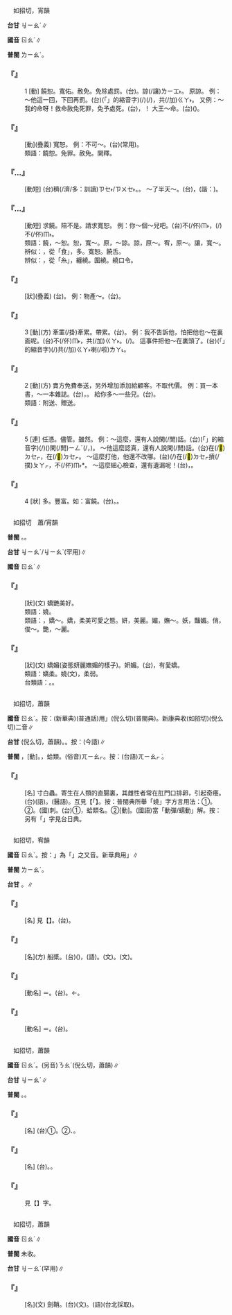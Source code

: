 
=={{ruby|饒|ㄖㄠˊ}}==

　如招切，宵韻

'''台甘''' <rt>ㆢㄧㄠˊ</rt>∥

'''國音''' <rt>ㄖㄠˊ</rt>∥

'''普閩''' <rt>ㄌㄧㄠˊ</rt>。

    

==='''『{{ruby|饒|ㄖㄠˊ}}』'''===
:1  [動] 饒恕。寬佑。赦免。免除處罰。(台){{ruby|赦|ㄒㄧㄚ˪}}{{ruby|免|ㆠㄧㄢˋ}}。諒(/讓)<rt>ㄌㄧㆲ˫</rt>。 原諒。 例：～他這一回，下回再罰。(台){{ruby|<mark>&#xffb50;</mark>|ㄐㄧㆵ}}(「{{ruby|此|ㄐㄧˋ}}{{ruby|一|ㄐㄧㆵ ͘}}」的縮音字)(/{{ruby|此|ㄐㄧㆵ}}){{ruby|擺|ㄅㄞˋ}}{{ruby|原|ㆣㄨㄢˊ/ㄨㄢˊ}}{{ruby|諒|ㄌㄧㆲ˫}}(/{{ruby|諒|ㄌㄧㆲ˫}}{{ruby|情|ㄐㄧㄥˊ}}){{ruby|伊|·ㄧ}}，{{ruby|後|ㄠ˫}}{{ruby|擺|ㄅㄞˋ}}{{ruby|則|ㄐㄧㄚㆷ}}共(/加)<rt>ㄍㄚ˫</rt>{{ruby|罰|ㄏㄨㄚㆵ ͘}}。 又例：～我的命呀！救命赦免死罪，免予處死。(台){{ruby|救|ㄍㄧㄨㆷ}}{{ruby|命|ㄇㄧㄚ˫}}{{ruby|咧|ㄌㆤ˪}}，{{ruby|赦|ㄒㄧㄚ˪}}{{ruby|我|ㆣㄨㄚˋ}}{{ruby|免|ㆠㄧㄢˋ}}{{ruby|死|ㄒㄧˋ}}！ 大王～命。(台)({{ruby|對|ㄉㄨㄧ˪}}{{ruby|賊|ㄘㄚㆵ ͘}}{{ruby|王|ㆲˊ}}{{ruby|講|ㄍㆲˋ}}{{ruby|→|ㄍㆲ}}){{ruby|大|ㄉㄞ˫}}{{ruby|王|ㆲˊ}}{{ruby|赦|ㄒㄧㄚ˪}}{{ruby|我|ㆣㄨㄚˋ}}{{ruby|免|ㆠㄧㄢˋ}}{{ruby|死|ㄒㄧˋ}}。
    

==='''『{{ruby|饒|ㄖㄠˊ}}{{ruby|恕|ㄕㄨˋ}}』'''===
: [動](疊義) 寬恕。 例：不可～。(台){{ruby|<mark>&#xffa45;</mark>|ㆠㆤ˫/ㆠㄨㆤ˫}}{{ruby|容|ㄧㆲˊ}}{{ruby|得|ㄉㄧㆵ}}(常用)。
:類語：饒恕。免罪。赦免。開釋。
:
    

==='''『{{ruby|饒|ㄖㄠˊ}}…{{ruby|舌|ㄕㄜˊ}}』'''===
: [動短] (台)穧(/濟/多：訓讀)<rt>ㄗㆤ˫/ㄗㄨㆤ˫</rt>{{ruby|話|ㄨㆤ˫}}。{{ruby|厚|ㄍㄠ˫}}{{ruby|話|ㄨㆤ˫}}。 ～了半天～。(台){{ruby|真|ㄐㄧㄣ}}{{ruby|厚|ㄍㄠ˫}}{{ruby|話|ㄨㆤ˫}}，{{ruby|話|ㄨㆤ˫}}(諧：{{ruby|畫|ㄨㆤ˫}}){{ruby|歸|ㄍㄨㄧ}}{{ruby|半|ㄅㄨㆩ˪}}{{ruby|晡|ㄅㆦ}}。
    

==='''『{{ruby|告|ㄍㄠˋ}}…{{ruby|饒|ㄖㄠˊ}}』'''===
: [動短] 求饒。陪不是。請求寬恕。 例：你～個～兒吧。(台){{ruby|汝|·ㄌㄧˋ}}{{ruby|去|ㄎㄧ˪}}{{ruby|共|ㄍㄚ˫}}{{ruby|伊|ㄧ}}{{ruby|坐|ㄘㆤ˫}}{{ruby|一|ㄐㄧㆵ ͘}}{{ruby|個|ㆤˊ}}不(/伓)<rt>ㆬ˫</rt>{{ruby|著|ㄉㄧㄜㆷ ͘}}，{{ruby|講|ㄍㆲˋ}}{{ruby|→|ㄍㆲ}}{{ruby|後|ㄠ˫}}{{ruby|擺|ㄅㄞˋ}}(/{{ruby|回|ㄏㄨㆤˊ}})不(/伓)<rt>ㆬ˫</rt>{{ruby|敢|ㄍㆩˋ}}{{ruby|喏|ㄋㆦㆷ}}。
:類語：饒，～恕。恕，寬～。原，～諒。諒，原～。宥，原～。讓，寬～。
:
:辨似：{{ruby|饒|ㄖㄠˊ}}，從「食」，多。寬恕。饒舌。
:
:辨似：{{ruby|繞|ㄖㄠˋ}}，從「糸」，纏繞。圍繞。繞口令。
:
    

==='''『{{ruby|豐|ㄈㄥ}}{{ruby|饒|ㄖㄠˊ}}』'''===
: [狀](疊義) (台){{ruby|豐|ㄏㆲ}}{{ruby|富|ㄏㄨ˪}}。 例：物產～。(台){{ruby|產|ㄙㄢˋ}}{{ruby|物|ㆠㄨㆵ ͘}}{{ruby|豐|ㄏㆲ}}{{ruby|富|ㄏㄨ˪}}。
    

==='''『{{ruby|饒|ㄖㄠˊ}}』'''===
:3  [動](方) 牽罣(/掛)牽累。帶累。(台){{ruby|拖|ㄊㄨㄚ}}{{ruby|累|ㄌㄨㄧ˫}}。 例：我不告訴他，怕把他也～在裏面呢。(台){{ruby|我|ㆣㄨㄚˋ}}不(/伓)<rt>ㆬ˫</rt>{{ruby|共|ㄍㄚ˫}}{{ruby|伊|ㄧ}}{{ruby|講|ㄍㆲˋ}}，{{ruby|驚|ㄍㄧㆩ}}{{ruby|見|ㄍㆪ˪}}{{ruby|伊|ㄧ}}{{ruby|亦|ㄧㄚㆷ ͘}}共(/加)<rt>ㄍㄚ˫</rt>{{ruby|拖|ㄊㄨㄚ}}{{ruby|落|ㄌㄜㆷ ͘}}{{ruby|去|·ㄎㄧ˪}}。(/{{ruby|驚|ㄍㄧㆩ}}{{ruby|見|ㄍㆪ˪}}{{ruby|連|ㄌㄧㄢˊ}}{{ruby|伊|ㄧ}}{{ruby|亦|ㄧㄚㆷ ͘}}{{ruby|牽|ㄎㄢ}}{{ruby|拖|ㄊㄨㄚ}}{{ruby|在|ㄗㄞ˫}}{{ruby|內|ㄌㄞ˫}})。 這事件把他～在裏頭了。(台){{ruby|<mark>&#xffb50;</mark>|ㄐㄧㆵ}}(「{{ruby|此|ㄐㄧˋ}}{{ruby|一|ㄐㄧㆵ ͘}}」的縮音字)(/{{ruby|此|ㄐㄧㆵ}}){{ruby|層|ㄗㄢˊ}}{{ruby|事|ㄙㄨ˫}}{{ruby|件|ㄍㄧㆩ˫}}{{ruby|連|ㄌㄧㄢˊ}}{{ruby|伊|ㄧ}}{{ruby|亦|ㄧㄚㆷ ͘}}共(/加)<rt>ㄍㄚ˫</rt>{{ruby|拖|ㄊㄨㄚ}}{{ruby|累|ㄌㄨㄧ˫}}{{ruby|落|ㄌㄜㆷ ͘}}{{ruby|去|·ㄎㄧ˪}}喇(/啦)<rt>ㄌㄚ˪</rt>。
    

==='''『{{ruby|饒|ㄖㄠˊ}}』'''===
:2  [動](方) 賣方免費奉送，另外增加添加給顧客。不取代價。 例：買一本書，～一本雜誌。(台){{ruby|買|ㆠㄨㆤˋ}}{{ruby|一|ㄐㄧㆵ ͘}}{{ruby|本|ㄅㄨㄣˋ}}{{ruby|冊|ㄘㆤㆷ}}，{{ruby|加|ㄍㆤ}}{{ruby|夾|ㄍㄧㄚㆴ}}{{ruby|→|ㄍㄚㆷ}}{{ruby|一|ㄐㄧㆵ ͘}}{{ruby|本|ㄅㄨㄣˋ}}{{ruby|雜|ㄗㄚㆴ ͘}}{{ruby|誌|ㄐㄧ˪}}{{ruby|付|ㄏㆦ˫}}{{ruby|伊|·ㄧ}}。 給你多～一些兒。(台){{ruby|加|ㄍㆤ}}{{ruby|夾|ㄍㄚㆷ}}{{ruby|一|ㄐㄧㆵ ͘}}{{ruby|寡|ㄍㄨㄚˋ}}{{ruby|付|ㄏㆦ˫}}{{ruby|汝|ㄌㄧˋ}}。
:類語：附送、贈送。
:
    

==='''『{{ruby|饒|ㄖㄠˊ}}』'''===
:5  [連] 任憑。儘管。雖然。 例：～這麼{{ruby|著|ㄓㄜ}}，還有人說閑(/閒)話。(台){{ruby|雖|ㄙㄨㄧ}}{{ruby|然|ㆢㄧㄢˊ/ㄌㄧㄢˊ}}{{ruby|<mark>&#xffb50;</mark>|ㄐㄧㆵ}}(「{{ruby|此|ㄐㄧˋ}}{{ruby|一|ㄐㄧㆵ ͘}}」的縮音字)(/{{ruby|此|ㄐㄧㆵ}}){{ruby|號|ㄏㄜ˫}}{{ruby|款|ㄎㄨㄢˋ}}({{ruby|應|ㄧㄥ˪}}{{ruby|該|ㄍㄞ}}{{ruby|會|ㆤ˫}}{{ruby|使|ㄙㄨˋ}}{{ruby|人|ㄌㄤˊ}}{{ruby|滿|ㆠㄨㄢˋ}}{{ruby|足|ㄐㄧㆦㆶ}}){{ruby|猶|ㄧㄠˋ}}{{ruby|是|ㄒㄧ˫}}{{ruby|有|ㄨ˫}}{{ruby|人|ㄌㄤˊ}}{{ruby|<mark>&#xffa49;</mark>|ㆠㆤㆷ/ㆠㄨㆤㆷ ͘}}{{ruby|講|ㄍㆲˋ}}{{ruby|→|ㄍㆲ}}閑(/閒)<rt>ㄧㄥˊ</rt>{{ruby|仔|ㄚ}}{{ruby|話|ㄨㆤ˫}}(/{{ruby|零|ㄌㄢˊ}}{{ruby|星|ㄙㄢ}}{{ruby|話|ㄨㆤ˫}}，{{ruby|念|ㄌㄧㆰ˫}}{{ruby|東|ㄉㄤ}}{{ruby|念|ㄌㄧㆰ˫}}{{ruby|西|ㄙㄞ}})。 ～他這麼認真，還有人說閑(/閒)話。(台){{ruby|雖|ㄙㄨㄧ}}{{ruby|然|ㆢㄧㄢˊ/ㄌㄧㄢˊ}}{{ruby|伊|ㄧ}}{{ruby|呰|ㄐㄧㄚㆷ}}{{ruby|恁|ㄌㄧㄣ˪}}{{ruby|認|ㆢㄧㄣ˫/ㄌㄧㄣ˫}}{{ruby|真|ㄐㄧㄣ}}在(/<mark>&#xf9549;</mark>)<rt>ㄉㆤㆷ</rt>{{ruby|做|ㄗㄨㆤ˪/ㄗㄜ˪}}{{ruby|工|ㄎㄤ}}{{ruby|課|ㄎㄨㆤ˪}}，{{ruby|猶|ㄧㄠˋ}}{{ruby|是|ㄒㄧ˫}}{{ruby|有|ㄨ˫}}{{ruby|人|ㄌㄤˊ}}在(/<mark>&#xf9549;</mark>)<rt>ㄉㆤㆷ</rt>{{ruby|講|ㄍㆲˋ}}{{ruby|→|ㄍㆲ}}{{ruby|東|ㄉㄤ}}{{ruby|講|ㄍㆲˋ}}{{ruby|→|ㄍㆲ}}{{ruby|西|ㄙㄞ}}。 ～這麼打他，他還不改哪。(台){{ruby|雖|ㄙㄨㄧ}}{{ruby|然|ㆢㄧㄢˊ/ㄌㄧㄢˊ}}(/{{ruby|汝|ㄌㄧˋ}}{{ruby|都|ㄉㄜ˫}}{{ruby|是|ㄒㄧ˫}}){{ruby|有|ㄨ˫}}{{ruby|按|ㄢ˪}}{{ruby|爾|ㄋㆤ/ㄋㄧ}}在(/<mark>&#xf9549;</mark>)<rt>ㄉㆤㆷ</rt>摃(/撲)<rt>ㄆㄚㆷ</rt>，{{ruby|伊|ㄧ}}{{ruby|猶|ㄧㄠˋ}}不(/伓)<rt>ㆬ˫</rt>{{ruby|改|ㄍㄞˋ/ㄍㆤˋ}}{{ruby|<mark>&#xf8e78;</mark>|ㄅㆪ˪}}*。 ～這麼細心檢查，還有遺漏呢！(台){{ruby|雖|ㄙㄨㄧ}}{{ruby|然|ㆢㄧㄢˊ/ㄌㄧㄢˊ}}{{ruby|呰|ㄐㄧㄚㆷ}}{{ruby|恁|ㄌㄧㄣ˪}}{{ruby|詳|ㄒㄧㆲˊ}}{{ruby|細|ㄙㄨㆤ˪/ㄙㆤ˪}}{{ruby|檢|ㄍㄧㆰˋ}}{{ruby|查|ㄗㄚ}}，{{ruby|猶|ㄧㄠˋ}}{{ruby|是|ㄒㄧ˫}}{{ruby|有|ㄨ˫}}{{ruby|漏|ㄌㄠ˪}}{{ruby|溝|ㄍㄠ}}。
    

==='''『{{ruby|饒|ㄖㄠˊ}}』'''===
:4  [狀] 多。豐富。如：富饒。(台){{ruby|富|ㄏㄨ˪}}{{ruby|饒|ㄌㄧㄠˊ}}。{{ruby|豐|ㄏㆲ}}{{ruby|富|ㄏㄨ˪}}。
    

=={{ruby|嬈|ㄖㄠˊ}}==

　如招切　蕭/宵韻

'''普閩''' {{ruby|(文)|ㄌㄧㄠˊ}}。{{ruby|(白)|ㄏㄧㄠˊ}}。

'''台甘''' <rt>ㆢㄧㄠˊ/ㆢㄧㄠˋ</rt>(罕用)∥

'''國音''' <rt>ㄖㄠˊ</rt>∥

    

==='''『{{ruby|妖|ㄧㄠ}}{{ruby|嬈|ㄖㄠˊ}}』'''===
: [狀](文) 嬌艷美好。
:類語：{{ruby|嬈|ㄧㄠˇ}}嬈。
:
:類語：{{ruby|嬈|ㄖㄠˊ}}，嬌～。嬌，柔美可愛之態。妍，美麗。媚，嫵～。妖，豔媚。俏，俊～。艷，～麗。
:
    

==='''『{{ruby|嬌|ㄐㄧㄠ}}{{ruby|嬈|ㄖㄠˊ}}』'''===
: [狀](文) 嬌媚(姿態妍麗嫵媚的樣子)。妍媚。(台){{ruby|形|ㄏㄧㄥˊ}}{{ruby|容|ㄧㆲˊ}}{{ruby|女|ㄌㄧˋ/ㄌㄨˋ}}{{ruby|性|ㄒㄧㄥ˪}}{{ruby|<mark>&#xffad0;</mark>|ㄙㄨㄧˋ}}，有愛嬌。
:
:類語：嬌柔。{{ruby|嬈|ㄧㄠˇ}}嬈(文)，柔弱。
:
:台類語：{{ruby|妍|ㆣㄧㄢˋ}}。{{ruby|嬌|ㄍㄧㄠ}}{{ruby|嫩|ㄋㆭˋ}}。
:
    

=={{ruby|蟯|ㄖㄠˊ}}==

　如招切，蕭韻

'''國音''' <rt>ㄖㄠˊ</rt>。按：(新華典)(普通話)用{{ruby|「|ㄋㄠˊ}}」(倪么切)(普閩典)。新康典收{{ruby|：|ㄖㄠˊ}}(如招切){{ruby|，|ㄧㄠˊ}}(倪么切)二音∥

'''台甘''' {{ruby|(文)|ㆢㄧㄠˊ}}{{ruby|。|ㆣㄧㄠˊ}}(倪么切，蕭韻)。{{ruby|(語)|ㄑㄧㄜˊ}}{{ruby|、|ㆣㄧㄜˊ}}。按：(今語){{ruby|蚶|ㄏㆰ}}{{ruby|蟯|ㆣㄧㄜˊ}}∥

'''普閩''' {{ruby|(文)|ㆣㄧㄠˊ}}，{{ruby|橈|ㆣㄧㄠˊ}}{{ruby|蟲|ㄊㄤˊ}}{{ruby|。|ㄫㄧㄠ}}[動]。{{ruby|(白)|ㆣㄧㄜˊ}}，蛤類。(俗音)<rt>ㄫㄧㄠㆷ</rt>。按：(台語)<rt>ㄫㄧㄠㆷ ͘</rt>。

    

==='''『{{ruby|蟯|ㄖㄠˊ}}{{ruby|蟲|ㄔㄨㄥˊ}}』'''===
: [名] 寸白蟲。寄生在人類的直腸裏，其雌性者常在肛門口排卵，引起奇癢。(台){{ruby|蝒|ㆠㄧㄣ˫}}{{ruby|蟲|ㄊㄤˊ}}(語)。{{ruby|蛔|ㄏㄨㆤˊ}}{{ruby|蟲|ㄊㄤˊ}}(醫語)。互見【「{{ruby|蟯|ㄋㄠˊ}}】。按：普閩典所舉「蟯」字方言用法：①{{ruby|蟯|ㆣㄧㄠˊ}}{{ruby|蟲|ㄊㄧㆲˊ}}。②{{ruby|蟯|ㄫㄧㄠ}}{{ruby|蟲|ㄊㄧㆲˊ}}。(國)刺{{ruby|撓|ㄋㄠˊ}}。(台)①{{ruby|蟯|ㆣㄧㄜˊ}}，蛤類名。②{{ruby|蟯|ㄫㄧㄠㆷ}}[動]。(國語)當「動彈/蠕動」解。按：另有「{{ruby|<mark>&#xf8fec;</mark>|ㄫㄧㄠㆷ ͘}}」字見台日典。
    

=={{ruby|橈|ㄖㄠˊ}}==

　如招切，宥韻

'''國音''' <rt>ㄖㄠˊ</rt>。按：{{ruby|「|ㄖㄠˊ}}」為「{{ruby|橈|ㄋㄠˊ}}」之又音。新華典用{{ruby|「|ㄖㄠˊ}}」∥

'''普閩''' <rt>ㄌㄧㄠˊ</rt>。

'''台甘''' {{ruby|(文)|ㆢㄧㄠˊ}}{{ruby|。|ㄌㄠ˫}}。{{ruby|(語)|ㆣㄧㄜˊ}}{{ruby|。|ㆢㄧㄜˊ}}∥

    

==='''『{{ruby|橈|ㄖㄠˊ}}{{ruby|骨|ㄍㄨˇ}}』'''===
: [名] 見【{{ruby|橈|ㄋㄠˊ}}{{ruby|骨|ㄍㄨˇ}}】。(台){{ruby|手|ㄑㄧㄨˋ}}{{ruby|股|ㄍㆦˋ}}{{ruby|骨|ㄍㄨㆵ}}{{ruby|丌|ㆤ}}{{ruby|一|ㄐㄧㆵ ͘}}{{ruby|部|ㄅㆦ˫}}{{ruby|分|ㄏㄨㄣ˫}}。
    

==='''『{{ruby|橈|ㄖㄠˊ}}』'''===
: [名](方) 船槳。(台)({{ruby|船|ㄗㄨㄣˊ}}){{ruby|槳|ㄐㄧㆧˋ/ㄐㄧㆫˋ}}，{{ruby|橈|ㆣㄧㄜˊ}}{{ruby|<mark>&#xf91eb;</mark>|ㄅㄨㆤ}}(語)。{{ruby|楫|ㄑㄧㆴ}}(文)。{{ruby|櫂|ㄗㄠ˫}}(文)。
    

==='''『{{ruby|停|ㄊㄧㄥˊ}}{{ruby|橈|ㄖㄠˊ}}』'''===
: [動名] ＝{{ruby|停|ㄊㄧㄥˊ}}{{ruby|橈|ㄋㄠˊ}}。(台){{ruby|停|ㄊㄧㄥˊ}}{{ruby|船|ㄗㄨㄣˊ}}。←{{ruby|停|ㄊㄧㄥˊ}}{{ruby|槳|ㄐㄧㆧˋ/ㄐㄧㆫˋ}}。
    

==='''『{{ruby|歸|ㄍㄨㄟ}}{{ruby|橈|ㄖㄠˊ}}』'''===
: [動名] ＝{{ruby|歸|ㄍㄨㄟ}}{{ruby|橈|ㄋㄠˊ}}。(台){{ruby|回|ㄏㄨㆤˊ}}{{ruby|航|ㄏㄤˊ}}。
    

=={{ruby|蕘|ㄖㄠˊ}}==

　如招切，蕭韻

'''國音''' <rt>ㄖㄠˊ</rt>。(另音)<rt>ㄋㄠˊ</rt>(倪么切，蕭韻)∥

'''台甘''' <rt>ㆢㄧㄠˊ</rt>{{ruby|。|ㆣㄧㄠˊ}}∥

'''普閩''' {{ruby|(文)|ㄌㄧㄠˊ}}{{ruby|。|ㆣㄧㄠˊ}}。{{ruby|(白)|ㆣㄧㄛˊ}}。

    

==='''『{{ruby|蕘|ㄖㄠˊ}}』'''===
: [名] (台)①{{ruby|起|·ㄎㄧˋ}}{{ruby|火|ㄏㆤˋ/ㄏㄨㆤˋ}}{{ruby|柴|ㄘㄚˊ}}。②{{ruby|剉|ㄘㄜ˪}}{{ruby|柴|ㄘㄚˊ}}、{{ruby|拾|ㄎㄧㄜㆷ}}{{ruby|柴|ㄘㄚˊ}}{{ruby|丌|ㆤ}}{{ruby|人|ㄌㄤˊ}}。
    

==='''『{{ruby|蕘|ㄖㄠˊ}}{{ruby|花|ㄏㄨㄚ}}』'''===
: [名] (台){{ruby|灌|ㄍㄨㄢ˪}}{{ruby|木|ㆠㆦㆶ ͘}}。{{ruby|樹|ㄑㄧㄨ˫}}{{ruby|皮|ㄆㄨㆤˊ/ㄆㆤˊ}}{{ruby|丌|ㆤ}}{{ruby|纖|ㄑㄧㆰ}}{{ruby|維|ㄨㄧˊ}}{{ruby|通|ㄊㄤ}}{{ruby|做|ㄗㄨㆤ˪/ㄗㄜ˪}}{{ruby|紙|ㄗㄨㄚˋ}}。
    

==='''『{{ruby|芻|ㄔㄨˊ}}{{ruby|蕘|ㄖㄠˊ}}』'''===
:  見【{{ruby|芻|ㄔㄨˊ}}】字。
    

=={{ruby|襓|ㄖㄠˊ}}==

　如招切，蕭韻

'''國音''' <rt>ㄖㄠˊ</rt>∥

'''普閩''' 未收。

'''台甘''' <rt>ㆢㄧㄠˊ</rt>(罕用)∥

    

==='''『{{ruby|襓|ㄖㄠˊ}}』'''===
: [名](文) 劍鞘。(台){{ruby|劍|ㄍㄧㆰˋ}}{{ruby|鞘|ㄒㄧㄠ˪}}(文)。{{ruby|刀|ㄉㄜ}}{{ruby|鞘|ㄒㄧㄜ˪}}(語)(台北採取)。
    
